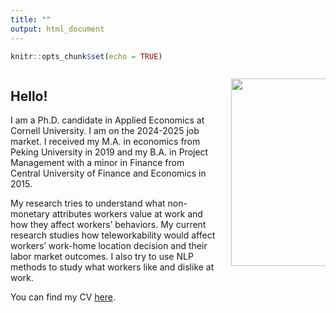 ```yaml
---
title: ""
output: html_document
---
```


```r
knitr::opts_chunk$set(echo = TRUE)
```


<style>
  .column-left{
    float: left;
    width: 65%;
    text-align: left;
  }
.column-right{
  float: right;
  width: 30%;
  text-align: right;
}
</style>

<div class="column-left">
## Hello!
I am a Ph.D. candidate in Applied Economics at Cornell University. I am on the 2024-2025 job market. I received my M.A. in economics from Peking University in 2019 and my B.A. in Project Management with a minor in Finance from Central University of Finance and Economics in 2015.

My research tries to understand what non-monetary attributes workers value at work and how they affect workers' behaviors. My current research studies how teleworkability would affect workers' work-home location decision and their labor market outcomes. I also try to use NLP methods to study what workers like and dislike at work.

You can find my CV [here](files/CV_Xiaoying_Liu_Academic_Aug24.pdf).
</div>

<div class="column-right">
<img style="float right;" src="images/Xiaoying-Liu-May24.jpg" width="300px"> 
</div>
